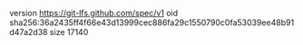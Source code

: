 version https://git-lfs.github.com/spec/v1
oid sha256:36a2435ff4f66e43d13999cec886fa29c1550790c0fa53039ee48b91d47a2d38
size 17140
